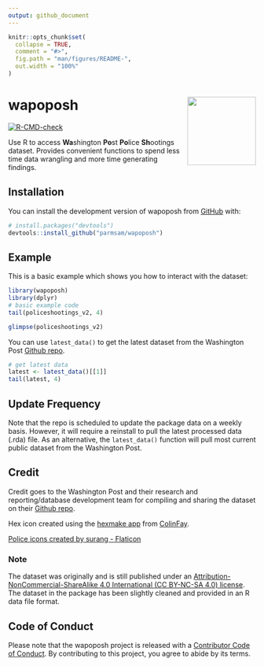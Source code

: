 ```yaml
---
output: github_document
---
```


<!-- README.md is generated from README.Rmd. Please edit that file -->

```r
knitr::opts_chunk$set(
  collapse = TRUE,
  comment = "#>",
  fig.path = "man/figures/README-",
  out.width = "100%"
)
```

# wapoposh <img src="man/figures/logo.png" align="right" height="139" />

<!-- badges: start -->
[![R-CMD-check](https://github.com/parmsam/wapoposh/actions/workflows/R-CMD-check.yaml/badge.svg)](https://github.com/parmsam/wapoposh/actions/workflows/R-CMD-check.yaml)
<!-- badges: end -->

Use R to access **Wa**shington **Po**st **Po**lice **Sh**ootings dataset. Provides convenient functions to spend less time data wrangling and more time generating findings.

## Installation

You can install the development version of wapoposh from [GitHub](https://github.com/) with:

``` r
# install.packages("devtools")
devtools::install_github("parmsam/wapoposh")
```

## Example

This is a basic example which shows you how to interact with the dataset:

```r
library(wapoposh)
library(dplyr)
# basic example code
tail(policeshootings_v2, 4)
```

```r
glimpse(policeshootings_v2)
```

You can use `latest_data()` to get the latest dataset from the Washington Post [Github repo](https://github.com/washingtonpost/data-police-shootings). 
```r
# get latest data
latest <- latest_data()[[1]]
tail(latest, 4)
```

## Update Frequency 

Note that the repo is scheduled to update the package data on a weekly basis. However, it will require a reinstall to pull the latest processed data (.rda) file. As an alternative, the `latest_data()` function will pull most current public dataset from the Washington Post.

## Credit

Credit goes to the Washington Post and their research and reporting/database development team for compiling and sharing the dataset on their [Github repo](https://github.com/washingtonpost/data-police-shootings).

Hex icon created using the [hexmake app](https://connect.thinkr.fr/hexmake/) from [ColinFay](https://github.com/ColinFay/hexmake).

<a href="https://www.flaticon.com/free-icons/police" title="police icons">Police icons created by surang - Flaticon</a>

### Note

The dataset was originally and is still published under an [Attribution-NonCommercial-ShareAlike 4.0 International (CC BY-NC-SA 4.0) license](https://creativecommons.org/licenses/by-nc-sa/4.0/). The dataset in the package has been slightly cleaned and provided in an R data file format.

## Code of Conduct

Please note that the wapoposh project is released with a [Contributor Code of Conduct](https://contributor-covenant.org/version/2/1/CODE_OF_CONDUCT.html). By contributing to this project, you agree to abide by its terms.
